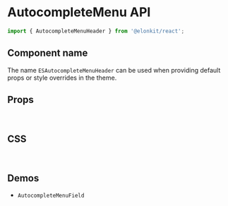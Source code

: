 
<Meta title="Components API/AutocompleteMenuHeader" />

# AutocompleteMenu API

```js
import { AutocompleteMenuHeader } from '@elonkit/react';
```

## Component name

The name `ESAutocompleteMenuHeader` can be used when providing default props or style overrides in the theme.

## Props

<TableInterface name="AutocompleteMenuHeaderProps" variant="props" />

<br />

## CSS

<TableInterface name="AutocompleteMenuHeaderClasses" variant="css" />

<br />

## Demos

<ul>
  <li>
    <LinkTo kind="components-AutocompleteMenuField" story="demo">
      <code>AutocompleteMenuField</code>
    </LinkTo>
  </li>
</ul>
